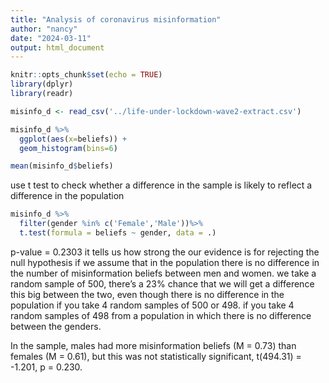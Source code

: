 ```yaml
---
title: "Analysis of coronavirus misinformation"
author: "nancy"
date: "2024-03-11"
output: html_document
---
```


```r
knitr::opts_chunk$set(echo = TRUE)
library(dplyr)
library(readr)

misinfo_d <- read_csv('../life-under-lockdown-wave2-extract.csv')
```

```r
misinfo_d %>%
  ggplot(aes(x=beliefs)) +
  geom_histogram(bins=6)
```
```r
mean(misinfo_d$beliefs)
```
use t test to check whether  a difference in the sample is likely to reflect a difference in the population

```r
misinfo_d %>%
  filter(gender %in% c('Female','Male'))%>%
  t.test(formula = beliefs ~ gender, data = .)
```
p-value = 0.2303 it tells us how strong the our evidence  is for rejecting the null hypothesis
if we assume that in the population there is no difference in the number of misinformation beliefs between men and women. we take a random sample of 500, there's a 23% chance that we will get a difference this big between the two, even though there is no difference in the population if you take 4 random samples of 500 or 498. if you take 4 random samples of 498 from a population in which there is no difference between the genders.

In the sample, males had more misinformation beliefs (M = 0.73) than females (M = 0.61), but this was not statistically significant, t(494.31) = -1.201, p = 0.230.


